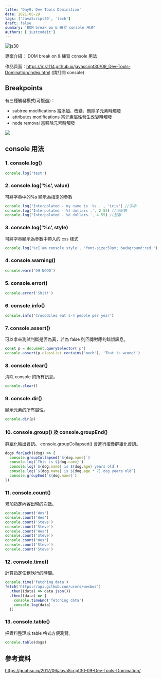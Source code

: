 ```yaml
---
title: 'Day9: Dev Tools Domination'
date: 2021-06-29
tags: ['JavaScript30', 'tech']
draft: false
summary: 'DOM break on & 練習 console 用法'
authors: ['justcodeit']
---
```


![js30](/static/images/js30/09.png)

專案介紹： DOM break on & 練習 console 用法

作品頁面：https://iris1114.github.io/javascript30/09_Dev-Tools-Domination/index.html (請打開 console)

## Breakpoints

有三種觸發模式(可複選)：

- subtree modifications 當添加、改變、刪除子元素時觸發
- attributes modifications 當元素屬性發生改變時觸發
- node removal 當移除元素時觸發

![](https://i.imgur.com/3a8VTvu.png)

## console 用法

### 1. console.log()

```javascript
console.log('test')
```

### 2. console.log(‘%s’, value)

可將字串中的%s 顯示為指定的參數

```javascript
console.log('Interpolated - my name is  %s .', 'iris') //字串
console.log('Interpolated - %f dollars .', 2.55) //浮點數
console.log('Interpolated - %d dollars.', 4.55) //整數
```

### 3. console.log(‘%c’, style)

可將字串顯示為參數中帶入的 css 樣式

```javascript
console.log('%cI am console style', 'font-size:50px; background:red;')
```

### 4. console.warning()

```javascript
console.warn('OH NOOO')
```

### 5. console.error()

```javascript
console.error('Shit!')
```

### 6. console.info()

```javascript
console.info('Crocodiles eat 3-4 people per year')
```

### 7. console.assert()

可以拿來測試判斷是否為真，若為 false 則回傳對應的錯誤訊息。

```javascript
const p = document.querySelector('p')
console.assert(p.classList.contains('ouch'), 'That is wrong!')
```

### 8. console.clear()

清除 console 的所有訊息。

```javascript
console.clear()
```

### 9. console.dir()

顯示元素的所有屬性。

```javascript
console.dir(p)
```

### 10. console.group() 及 console.groupEnd()

群組化輸出資訊。 console.groupCollapsed() 會進行摺疊群組化資訊。

```javascript
dogs.forEach((dog) => {
  console.groupCollapsed(`${dog.name}`)
  console.log(`This is ${dog.name}`)
  console.log(`${dog.name} is ${dog.age} years old`)
  console.log(`${dog.name} is ${dog.age * 7} dog years old`)
  console.groupEnd(`${dog.name}`)
})
```

### 11. console.count()

累加指定內容出現的次數。

```javascript
console.count('Wes')
console.count('Wes')
console.count('Steve')
console.count('Steve')
console.count('Wes')
console.count('Steve')
console.count('Wes')
console.count('Steve')
console.count('Steve')
```

### 12. console.time()

計算指定任務執行的時間。

```javascript
console.time('fetching data')
fetch('https://api.github.com/users/wesbos')
  .then((data) => data.json())
  .then((data) => {
    console.timeEnd('fetching data')
    console.log(data)
  })
```

### 13. console.table()

把資料整理成 table 格式方便瀏覽。

```javascript
console.table(dogs)
```

## 參考資料

https://guahsu.io/2017/06/JavaScript30-09-Dev-Tools-Domination/
